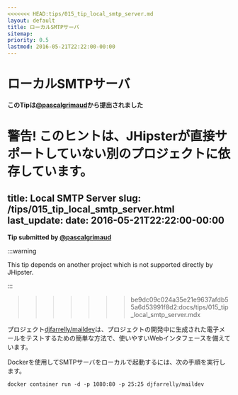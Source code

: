 ```yaml
---
<<<<<<< HEAD:tips/015_tip_local_smtp_server.md
layout: default
title: ローカルSMTPサーバ
sitemap:
priority: 0.5
lastmod: 2016-05-21T22:22:00-00:00
---
```


# ローカルSMTPサーバ

__このTipは[@pascalgrimaud](https://github.com/pascalgrimaud)から提出されました__

**警告!** このヒントは、JHipsterが直接サポートしていない別のプロジェクトに依存しています。
=======
title: Local SMTP Server
slug: /tips/015_tip_local_smtp_server.html
last_update:
  date: 2016-05-21T22:22:00-00:00
---

__Tip submitted by [@pascalgrimaud](https://github.com/pascalgrimaud)__

:::warning

This tip depends on another project which is not supported directly by JHipster.

:::
>>>>>>> be9dc09c024a35e21e9637afdb55a6d53991f8d2:docs/tips/015_tip_local_smtp_server.mdx

プロジェクト[djfarrelly/maildev](https://github.com/djfarrelly/MailDev)は、プロジェクトの開発中に生成された電子メールをテストするための簡単な方法で、使いやすいWebインタフェースを備えています。

Dockerを使用してSMTPサーバをローカルで起動するには、次の手順を実行します。

```shell
docker container run -d -p 1080:80 -p 25:25 djfarrelly/maildev
```
